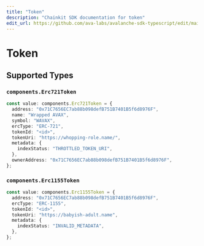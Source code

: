 ```yaml
---
title: "Token"
description: "Chainkit SDK documentation for token"
edit_url: https://github.com/ava-labs/avalanche-sdk-typescript/edit/main/chainkit/docs/models/components/token.md
---
```


# Token

## Supported Types

### `components.Erc721Token`

```typescript
const value: components.Erc721Token = {
  address: "0x71C7656EC7ab88b098defB751B7401B5f6d8976F",
  name: "Wrapped AVAX",
  symbol: "WAVAX",
  ercType: "ERC-721",
  tokenId: "<id>",
  tokenUri: "https://whopping-role.name/",
  metadata: {
    indexStatus: "THROTTLED_TOKEN_URI",
  },
  ownerAddress: "0x71C7656EC7ab88b098defB751B7401B5f6d8976F",
};
```

### `components.Erc1155Token`

```typescript
const value: components.Erc1155Token = {
  address: "0x71C7656EC7ab88b098defB751B7401B5f6d8976F",
  ercType: "ERC-1155",
  tokenId: "<id>",
  tokenUri: "https://babyish-adult.name",
  metadata: {
    indexStatus: "INVALID_METADATA",
  },
};
```